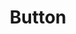 ---
title: Button
description: A versatile button component built with React.email and Tailwind CSS — fully responsive and easy to customize for transactional and marketing emails.
slug: button
path: /docs/components/button 
ogImage: /og/components/button.png
ogTitle: Beautiful Email Button Component for React.email
ogDescription: Quickly build production-ready emails with this handcrafted button component, styled with Tailwind CSS and optimized for responsiveness.
---